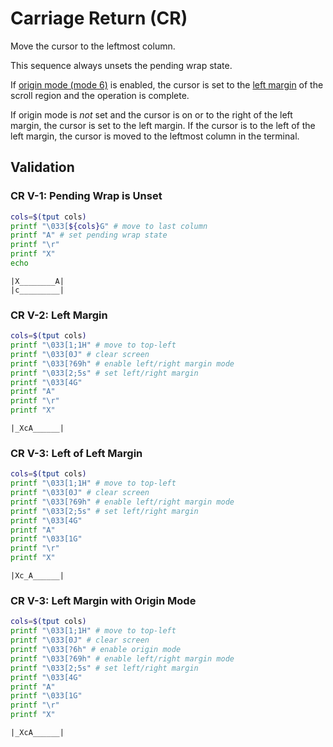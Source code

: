 
# Carriage Return (CR)

<VTSequence sequence="CR" />

Move the cursor to the leftmost column.

This sequence always unsets the pending wrap state.

If [origin mode (mode 6)](#TODO) is enabled, the cursor is set to the
[left margin](#TODO) of the scroll region and the operation is complete.

If origin mode is _not_ set and the cursor is on or to the right of the
left margin, the cursor is set to the left margin. If the cursor is to the left
of the left margin, the cursor is moved to the leftmost column in the terminal.

## Validation

### CR V-1: Pending Wrap is Unset

```bash
cols=$(tput cols)
printf "\033[${cols}G" # move to last column
printf "A" # set pending wrap state
printf "\r"
printf "X"
echo
```

```
|X________A|
|c_________|
```

### CR V-2: Left Margin

```bash
cols=$(tput cols)
printf "\033[1;1H" # move to top-left
printf "\033[0J" # clear screen
printf "\033[?69h" # enable left/right margin mode
printf "\033[2;5s" # set left/right margin
printf "\033[4G"
printf "A"
printf "\r"
printf "X"
```

```
|_XcA______|
```

### CR V-3: Left of Left Margin

```bash
cols=$(tput cols)
printf "\033[1;1H" # move to top-left
printf "\033[0J" # clear screen
printf "\033[?69h" # enable left/right margin mode
printf "\033[2;5s" # set left/right margin
printf "\033[4G"
printf "A"
printf "\033[1G"
printf "\r"
printf "X"
```

```
|Xc_A______|
```

### CR V-3: Left Margin with Origin Mode

```bash
cols=$(tput cols)
printf "\033[1;1H" # move to top-left
printf "\033[0J" # clear screen
printf "\033[?6h" # enable origin mode
printf "\033[?69h" # enable left/right margin mode
printf "\033[2;5s" # set left/right margin
printf "\033[4G"
printf "A"
printf "\033[1G"
printf "\r"
printf "X"
```

```
|_XcA______|
```
